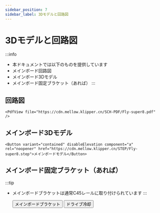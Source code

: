 ```yaml
---
sidebar_position: 7
sidebar_label: 3Dモデルと回路図
---
```


# 3Dモデルと回路図

:::info
* 本ドキュメントでは以下のものを提供しています
* メインボード回路図
* メインボード3Dモデル
* メインボード固定ブラケット（あれば）
:::

## 回路図

    <PdfView file="https://cdn.mellow.klipper.cn/SCH-PDF/Fly-super8.pdf" />


## メインボード3Dモデル

    <Button variant="contained" disableElevation component="a" rel="noopener" href="https://cdn.mellow.klipper.cn/STEP/Fly-super8.step">メインボードモデル</Button>


## メインボード固定ブラケット（あれば）

:::tip
* メインボードブラケットは通常C45レールに取り付けられています
:::

    <Button variant="contained" disableElevation component="a" rel="noopener" href="https://www.printables.com/model/351445-snakeoilxys-mellow-super-8-din-mounter-remix">メインボードブラケット</Button>
    <Button variant="contained" disableElevation component="a" rel="noopener" href="https://www.printables.com/model/521770-voron-mellow-super8-pro-drives-dual-fans">ドライブ冷却</Button>   
